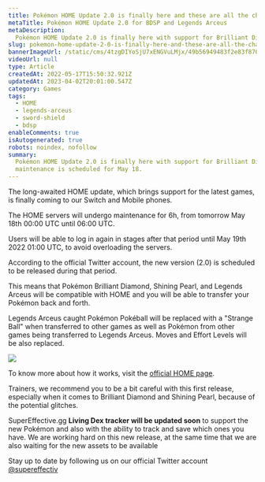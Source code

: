 ```yaml
---
title: Pokémon HOME Update 2.0 is finally here and these are all the changes
metaTitle: Pokémon HOME Update 2.0 for BDSP and Legends Arceus
metaDescription:
  Pokémon HOME Update 2.0 is finally here with support for Brilliant Diamond, Shining Pearl, and Legends Arceus.
slug: pokemon-home-update-2-0-is-finally-here-and-these-are-all-the-changes
bannerImageUrl: /static/cms/4tzgDIYoSjU7xENGVuLMjx/49b56949483f2e83f870e17718436805/0002-home-update-v2.png
videoUrl: null
type: Article
createdAt: 2022-05-17T15:50:32.921Z
updatedAt: 2023-04-02T20:01:00.547Z
category: Games
tags:
  - HOME
  - legends-arceus
  - sword-shield
  - bdsp
enableComments: true
isAutogenerated: true
robots: noindex, nofollow
summary:
  Pokémon HOME Update 2.0 is finally here with support for Brilliant Diamond, Shining Pearl, and Legends Arceus. Server
  maintenance is scheduled for May 18.
---
```


The long-awaited HOME update, which brings support for the latest games, is finally coming to our Switch and Mobile
phones.

The HOME servers will undergo maintenance for 6h, from tomorrow May 18th 00:00 UTC until 06:00 UTC.

Users will be able to log in again in stages after that period until May 19th 2022 01:00 UTC, to avoid overloading the
servers.

According to the official Twitter account, the new version (2.0) is scheduled to be released during that period.

This means that Pokémon Brilliant Diamond, Shining Pearl, and Legends Arceus will be compatible with HOME and you will
be able to transfer your Pokémon back and forth.

Legends Arceus caught Pokémon Pokéball will be replaced with a "Strange Ball" when transferred to other games as well as
Pokémon from other games being transferred to Legends Arceus. Moves and Effort Levels will be also replaced.

![](/static/cms/4o0Y61To2b6IV9asGKmI5/d3a0286da950b1704f3a688e69707a3b/screen-transfer-switch-legends-2x.jpeg)

To know more about how it works, visit the [official HOME page](https://home.pokemon.com/en-us/move/).

Trainers, we recommend you to be a bit careful with this first release, especially when it comes to Brilliant Diamond
and Shining Pearl, because of the potential glitches.

SuperEffective.gg **Living Dex tracker will be updated soon** to support the new Pokémon and also with the ability to
track and save which ones you have. We are working hard on this new release, at the same time that we are also waiting
for the new assets to be available

Stay up to date by following us on our official Twitter account [@supereffectiv](https://twitter.com/supereffectiv)
